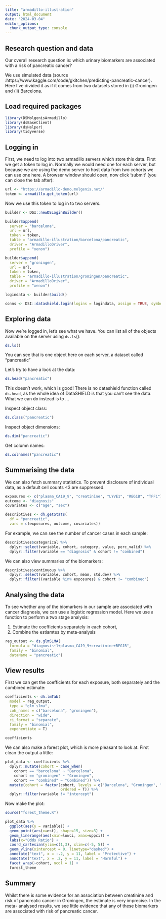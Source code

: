 ```yaml
---
title: "armadillo-illustration"
output: html_document
date: "2024-03-04"
editor_options:
  chunk_output_type: console
---
```


## Research question and data
Our overall research question is: which urinary biomarkers are associated with a risk of pancreatic cancer?

We use simulated data (source :https://www.kaggle.com/code/gkitchen/predicting-pancreatic-cancer). Here I've divided it as if
it comes from two datasets stored in (i) Groningen and (ii) Barcelona.

## Load required packages
```r
library(DSMolgenisArmadillo)
library(dsBaseClient)
library(dsHelper)
library(tidyverse)
```

## Logging in
First, we need to log into two armadillo servers which store this data. First we get a token to log in. Normally we would need one for each server, but because we are using the demo server to host data from two cohorts we can use one here. A browser window should open, now click 'submit' (you can close the tab after):

```r
url <- "https://armadillo-demo.molgenis.net/"
token <- armadillo.get_token(url)
```
Now we use this token to log in to two servers.

```r
builder <- DSI::newDSLoginBuilder()

builder$append(
  server = "barcelona",
  url = url,
  token = token,
  table = "armadillo-illustration/barcelona/pancreatic",
  driver = "ArmadilloDriver",
  profile = "xenon")

builder$append(
  server = "groningen",
  url = url,
  token = token,
  table = "armadillo-illustration/groningen/pancreatic",
  driver = "ArmadilloDriver",
  profile = "xenon")

logindata <- builder$build()

conns <- DSI::datashield.login(logins = logindata, assign = TRUE, symbol = "pancreatic")
```
## Exploring data
Now we're logged in, let's see what we have. You can list all of the objects
available on the server using `ds.ls`():

```r
ds.ls()
```

You can see that is one object here on each server, a dataset called "pancreatic"

Let's try to have a look at the data:
```r
ds.head("pancreatic")
```

This doesn't work, which is good! There is no datashield function called `ds.head`, as the whole idea of DataSHIELD is that you can't
see the data. What we can do instead is to ...

Inspect object class:
```r
ds.class("pancreatic")
```

Inspect object dimensions:
```r
ds.dim("pancreatic")
```

Get column names:
```r
ds.colnames("pancreatic")
```
## Summarising the data

We can also fetch summary statistics. To prevent disclosure of individual data,
as a default cell counts <3 are suppressed.
```r
exposures <- c("plasma_CA19_9", "creatinine", "LYVE1", "REG1B", "TFF1")
outcome <- "diagnosis"
covariates <- c("age", "sex")

descriptives <- dh.getStats(
  df = "pancreatic", 
  vars = c(exposures, outcome, covariates))
```

For example, we can see the number of cancer cases in each sample:
```r
descriptives$categorical %>%
  dplyr::select(variable, cohort, category, value, perc_valid) %>%
  dplyr::filter(variable == "diagnosis" & cohort != "combined")
```
We can also view summaries of the biomarkers:

```r
descriptives$continuous %>%
  dplyr::select(variable, cohort, mean, std.dev) %>%
  dplyr::filter((variable %in% exposures) & cohort != "combined")
```

## Analysing the data
To see whether any of the biomarkers in our sample are associated with cancer 
diagnosis, we can use a logistic regression model. Here we use a function
to perform a two stage analysis:

1. Estimate the coefficients separately in each cohort,
2. Combine the estiamtes by meta-analysis

```r
reg_output <- ds.glmSLMA(
  formula = "diagnosis~1+plasma_CA19_9+creatinine+REG1B",
  family = "binomial", 
  dataName = "pancreatic")
```
## View results

First we can get the coefficients for each exposure, both separately and the
combined estimate:
```R
coefficients <- dh.lmTab(
  model = reg_output, 
  type = "glm_slma", 
  coh_names = c("barcelona", "groningen"), 
  direction = "wide", 
  ci_format = "separate", 
  family = "binomial",
  exponentiate = T)

coefficients
```
We can also make a forest plot, which is more pleasant to look at. First clean
the output a little:

```r
plot_data <- coefficients %>% 
  dplyr::mutate(cohort = case_when(
    cohort == "barcelona" ~ "Barcelona", 
    cohort == "groningen" ~ "Groningen", 
    cohort == "combined" ~ "Combined")) %>%
  mutate(cohort = factor(cohort, levels = c("Barcelona", "Groningen", "Combined"), 
                         ordered = T)) %>%
  dplyr::filter(variable != "intercept")
```

Now make the plot:

```r
source("forest_theme.R")

plot_data %>%
  ggplot(aes(y = variable)) +
  geom_point(aes(x=est), shape=15, size=3) +
  geom_linerange(aes(xmin=lowci, xmax=uppci)) +
  labs(x="Odds Ratio") +
  coord_cartesian(ylim=c(1,3), xlim=c(-5, 5)) +
  geom_vline(xintercept = 0, linetype="dashed") +
  annotate("text", x = -.2, y = 11, label = "Protective") +
  annotate("text", x = .2, y = 11, label = "Harmful") +
  facet_wrap(~cohort, ncol = 1) +
  forest_theme
```

## Summary
Whilst there is some evidence for an association between creatinine and risk
of pancreatic cancer in Groningen, the estimate is very imprecise. In the meta-
analysed results, we see little evidence that any of these biomarkers are associated
with risk of pancreatic cancer.


